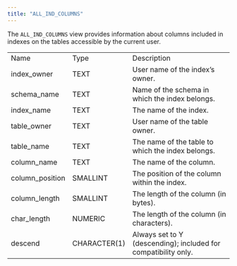 ```yaml
---
title: "ALL_IND_COLUMNS"
---
```


<div id="all_ind_columns" class="registered_link"></div>


The `ALL_IND_COLUMNS` view provides information about columns included in indexes on the tables accessible by the current user.

|                  |              |                                                                |
| ---------------- | ------------ | -------------------------------------------------------------- |
| Name             | Type         | Description                                                    |
| index_owner     | TEXT         | User name of the index’s owner.                                |
| schema_name     | TEXT         | Name of the schema in which the index belongs.                 |
| index_name      | TEXT         | The name of the index.                                         |
| table_owner     | TEXT         | User name of the table owner.                                  |
| table_name      | TEXT         | The name of the table to which the index belongs.              |
| column_name     | TEXT         | The name of the column.                                        |
| column_position | SMALLINT     | The position of the column within the index.                   |
| column_length   | SMALLINT     | The length of the column (in bytes).                           |
| char_length     | NUMERIC      | The length of the column (in characters).                      |
| descend          | CHARACTER(1) | Always set to Y (descending); included for compatibility only. |
